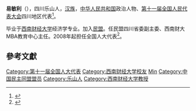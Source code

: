 '''易敏利'''（{{bd|1962年||}}），四川乐山人，[[汉族|汉族]]，[[中华人民共和国|中华人民共和国]]政治人物、[[第十一届全国人民代表大会|第十一届全国人民代表大会]]四川地区代表<ref>{{cite web|author=新华网|title=第十一届全国人大代表|url=http://news.xinhuanet.com/ziliao/2008-03/03/content_7708230.htm?node=36628|publisher=新华网|accessdate=2014-01-07|archive-date=2014-01-10|archive-url=https://web.archive.org/web/20140110211415/http://news.xinhuanet.com/ziliao/2008-03/03/content_7708230.htm?node=36628|dead-url=no}}</ref>。

毕业于[[西南财经大学|西南财经大学]]经济学专业。加入[[民盟|民盟]]。任民盟四川省委副主委、西南财大MBA教育中心主任。2008年起担任全国人大代表<ref>{{cite news|title=全国人大代表信息-易敏利|url= http://210.82.31.1:8084/delegate/viewDelegate.action?dbid=112214|accessdate=2013-04-05|newspaper=全国人大网|archive-url=https://web.archive.org/web/20140524003758/http://www.npc.gov.cn/delegate/viewDelegate.action?dbid=112214|archive-date=2014-05-24|dead-url=yes}}</ref>。

==參考文獻==
{{reflist}}

{{Authority control}}
{{DEFAULTSORT:Yi minli}}
[[Category:第十一届全国人大代表|Category:第十一届全国人大代表]]
[[Category:西南财经大学校友|Category:西南财经大学校友]]
[[Category:易姓|Min]]
[[Category:中国民主同盟盟员|Category:中国民主同盟盟员]]
[[Category:乐山人|Category:乐山人]]
[[Category:西南财经大学教授|Category:西南财经大学教授]]
{{中國人物小作品}}